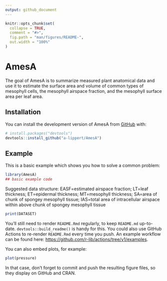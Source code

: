 ```yaml
---
output: github_document
---
```


<!-- README.md is generated from README.Rmd. Please edit that file -->

```r
knitr::opts_chunk$set(
  collapse = TRUE,
  comment = "#>",
  fig.path = "man/figures/README-",
  out.width = "100%"
)
```

# AmesA

<!-- badges: start -->
<!-- badges: end -->

The goal of AmesA is to summarize measured plant anatomical data and use it to estimate the surface area and volume of common types of mesophyll cells, the mesophyll airspace fraction, and the mesophyll surface area per leaf area. 

## Installation

You can install the development version of AmesA from [GitHub](https://github.com/) with:

``` r
# install.packages("devtools")
devtools::install_github("a-lippert/AmesA")
```

## Example

This is a basic example which shows you how to solve a common problem:

```r
library(AmesA)
## basic example code
```

Suggested data structure: EASF=estimated airspace fraction; LT=leaf thickness; ET=epidermal thickness; MT=mesophyll thickness; SA=area of chunk of spongey mesophyll tissue; IAS=total area of intracellular airspace within above chunk of spongey mesophyll tissue

```r
print(DATASET)
```

You'll still need to render `README.Rmd` regularly, to keep `README.md` up-to-date. `devtools::build_readme()` is handy for this. You could also use GitHub Actions to re-render `README.Rmd` every time you push. An example workflow can be found here: <https://github.com/r-lib/actions/tree/v1/examples>.

You can also embed plots, for example:

```r
plot(pressure)
```

In that case, don't forget to commit and push the resulting figure files, so they display on GitHub and CRAN.
